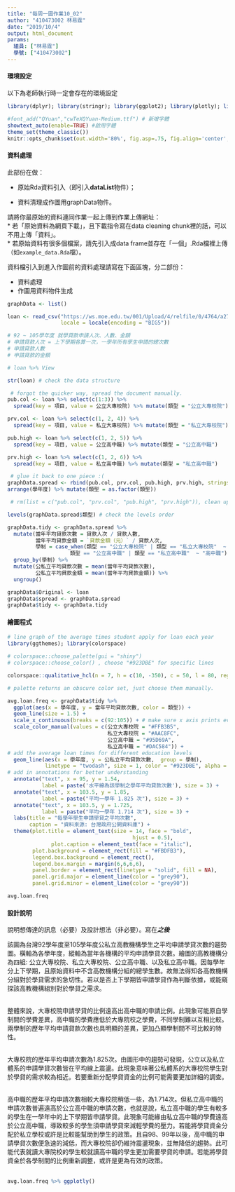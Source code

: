 ```yaml
---
title: "每周一圖作業10_02"
author: "410473002 林易霆"
date: "2019/10/4"
output: html_document
params:
  組員: ["林易霆"]  
  學號: ["410473002"]
---
```


#### 環境設定

以下為老師執行時一定會存在的環境設定
```r
library(dplyr); library(stringr); library(ggplot2); library(plotly); library(lubridate); library(readr); library(tidyr); library(showtext)

#font_add("QYuan","cwTeXQYuan-Medium.ttf") # 新增字體
showtext_auto(enable=TRUE) #啟用字體
theme_set(theme_classic())
knitr::opts_chunk$set(out.width='80%', fig.asp=.75, fig.align='center', fig.showtext=T)
```

#### 資料處理

此部份在做：

  * 原始Rda資料引入（即引入**dataList**物件）；
  
  * 資料清理成作圖用graphData物件。

請將你最原始的資料連同作業一起上傳到作業上傳網址：  
  * 若「原始資料為網頁下載」，且下載指令寫在data cleaning chunk裡的話，可以不用上傳「資料」。  
  * 若原始資料有很多個檔案，請先引入成data frame並存在「一個」.Rda檔裡上傳（如`example_data.Rda`檔）。  

資料檔引入到進入作圖前的資料處理請寫在下面區塊，分二部份：

  * 資料處理  
  * 作圖用資料物件生成
  
```r
graphData <- list()

loan <- read_csv("https://ws.moe.edu.tw/001/Upload/4/relfile/0/4764/a27e7193-392e-4780-9133-f27d3a65c791.csv", 
                 locale = locale(encoding = "BIG5"))

# 92 ~ 105學年度 就學貸款申請人次、人數、金額 
# 申請貸款人次 = 上下學期各算一次，一學年所有學生申請的總次數
# 申請貸款人數
# 申請貸款的金額

# loan %>% View

str(loan) # check the data structure

 # forgot the quicker way, spread the document manually.
pub.col <- loan %>% select(c(1:3)) %>%
  spread(key = 項目, value = 公立大專校院) %>% mutate(類型 = "公立大專校院")

prv.col <- loan %>% select(c(1, 2, 4)) %>%
  spread(key = 項目, value = 私立大專校院) %>% mutate(類型 = "私立大專校院")

pub.high <- loan %>% select(c(1, 2, 5)) %>%
  spread(key = 項目, value = 公立高中職) %>% mutate(類型 = "公立高中職")

prv.high <- loan %>% select(c(1, 2, 6)) %>%
  spread(key = 項目, value = 私立高中職) %>% mutate(類型 = "私立高中職")

 # glue it back to one piece :(
graphData.spread <- rbind(pub.col, prv.col, pub.high, prv.high, stringsAsFactors = T) %>%
arrange(學年度) %>% mutate(類型 = as.factor(類型))

 # rm(list = c("pub.col", "prv.col", "pub.high", "prv.high")), clean up 

levels(graphData.spread$類型) # check the levels order

graphData.tidy <- graphData.spread %>%
  mutate(當年平均貸款次數 = 貸款人次 / 貸款人數,
         當年平均貸款金額 = `貸款金額（元）` / 貸款人次,
         學制 = case_when(類型 == "公立大專校院" | 類型 == "私立大專校院"  ~ "大專校院", 
                    類型 == "公立高中職" | 類型 == "私立高中職"  ~ "高中職")) %>%
  group_by(學制) %>%
  mutate(公私立平均貸款次數 = mean(當年平均貸款次數),
         公私立平均貸款金額 = mean(當年平均貸款金額)) %>%
  ungroup()

graphData$Original <- loan
graphData$spread <- graphData.spread
graphData$tidy <- graphData.tidy

```

#### 繪圖程式

```r
# line graph of the average times student apply for loan each year
library(ggthemes); library(colorspace)

# colorspace::choose_palette(gui = "shiny")
# colorspace::choose_color() , choose "#923DBE" for specific lines

colorspace::qualitative_hcl(n = 7, h = c(10, -350), c = 50, l = 80, register = "HWpalette1")

# palette returns an obscure color set, just choose them manually.

avg.loan.freq <- graphData$tidy %>%
  ggplot(aes(x = 學年度, y = 當年平均貸款次數, color = 類型)) +
  geom_line(size = 1.5) +
  scale_x_continuous(breaks = c(92:105)) + # make sure x axis prints every year
  scale_color_manual(values = c(公立大專校院 = "#FFB3B5", 
                                私立大專校院 = "#AAC8FC", 
                                公立高中職 = "#95D69A",
                                私立高中職 = "#DAC584")) + 
# add the average loan times for different education levels
  geom_line(aes(x = 學年度, y = 公私立平均貸款次數,  group = 學制),
            linetype = "twodash", size = 1, color = "#923DBE", alpha = 0.6) + 
# add in annotations for better understanding
  annotate("text", x = 95, y = 1.54, 
           label = paste('水平線為該學制之學年平均貸款次數'), size = 3) +
  annotate("text", x = 103.5, y = 1.85, 
           label = paste("平均一學年 1.825 次"), size = 3) +
  annotate("text", x = 103.5, y = 1.725, 
           label = paste("平均一學年 1.714 次"), size = 3) +
  labs(title = "每學年學生申請學貸之平均次數",
       caption = "資料來源: 台灣政府公開資料庫") +
  theme(plot.title = element_text(size = 14, face = "bold",    
                                        hjust = 0.5), 
              plot.caption = element_text(face = "italic"),
        plot.background = element_rect(fill = "#FBDFB3"),
        legend.box.background = element_rect(),
        legend.box.margin = margin(6,6,6,6), 
        panel.border = element_rect(linetype = "solid", fill = NA),
        panel.grid.major = element_line(color = "grey90"),
        panel.grid.minor = element_line(color = "grey90"))

avg.loan.freq


```

#### 設計說明
說明想傳達的訊息（必要）及設計想法（非必要）。寫在***之後
*** 

該圖為台灣92學年度至105學年度公私立高教機構學生之平均申請學貸次數的趨勢圖。橫軸為各學年度，縱軸為當年各機構的平均申請學貸次數。繪圖的高教機構分為四組: 公立大專校院、私立大專校院、公立高中職、以及私立高中職。因每學年分上下學期，且原始資料中不含高教機構分組的總學生數。故無法得知各高教機構分組對於學貸需求的急切性。若以是否上下學期皆申請學貸作為判斷依據，或能窺探該高教機構組別對於學貸之需求。  
\  

整體來說，大專校院申請學貸的比例遠高出高中職的申請比例。此現象可能原自學制間的學費差異，高中職的學費應低於大專院校之學費，不同學制難以互相比較。兩學制的歷年平均申請貸款次數也具明顯的差異，更加凸顯學制間不可比較的特性。  
\  

大專校院的歷年平均申請次數為1.825次。由圖形中的趨勢可發現，公立以及私立體系的申請學貸次數皆在平均線上震盪。此現象意味著公私體系的大專校院學生對於學貸的需求較為相近。若要重新分配學貸資金的比例可能需要更加詳細的調查。  
\  

高中職的歷年平均申請次數相較大專校院稍低一些，為1.714次。但私立高中職的申請次數普遍遠高於公立高中職的申請次數，也就是說，私立高中職的學生有較多的學生在一學年中的上下學期皆申請學貸。此現象可能緣由私立高中職的學費遠高於公立高中職，導致較多的學生須申請學貸來減輕學費的壓力。若能將學貸資金分配於私立學校或許是比較能幫助到學生的政策。且自98、99年以後，高中職的申請學貸次數便急速的減低，而大專校院卻仍維持震盪現象，並無降低的趨勢。此可能代表就讀大專院校的學生較就讀高中職的學生更加需要學貸的申請。若能將學貸資金於各學制間的比例重新調整，或許是更為有效的政策。  
\  

```r
avg.loan.freq %>% ggplotly()
```

